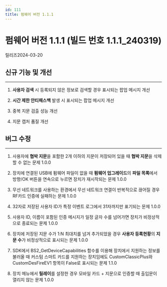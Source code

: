 ```yaml
---
id: 111
title: 펌웨어 버전 1.1.1
---
```


# 펌웨어 버전 1.1.1 (빌드 번호 1.1.1_240319)

릴리즈<Separator/>2024-03-20

## 신규 기능 및 개선

---

1. **사용자 검색** 시 등록되지 않은 정보로 검색할 경우 표시되는 팝업 메시지 개선

1. **시간 제한 안티패스백** 발생 시 표시되는 팝업 메시지 개선

1. 중복 지문 검출 성능 개선

1. 지문 캡처 품질 개선

## 버그 수정

---

<BugLists>

1. 사용자에 **협박 지문**을 포함한 2개 이하의 지문이 저장되어 있을 때 **협박 지문**을 삭제할 수 없는 문제 <Badge>1.0.0</Badge>

1. 장치에 연결된 USB에 펌웨어 파일이 없을 때 **펌웨어 업그레이드**의 **파일 목록**에서 방향/OK 버튼을 연속으로 누르면 장치가 재시작되는 문제 <Badge>1.0.0</Badge>

1. 무선 네트워크를 사용하는 환경에서 무선 네트워크 연결이 반복적으로 끊어질 경우 RF카드 인증에 실패하는 문제 <Badge>1.0.0</Badge>

1. 32자로 저장된 사용자 ID가 특정 이벤트 로그에서 31자까지만 표기되는 문제 <Badge>1.0.0</Badge>

1. 사용자 ID, 이름이 포함된 인증 메시지가 일정 글자 수를 넘어가면 장치가 비정상적으로 종료되는 문제 <Badge>1.0.0</Badge>

1. 장치에 저장된 지문 수가 1:N 최대치를 넘겨 추가되었을 경우 **사용자 등록현황**의 **지문 수**가 비정상적으로 표시되는 문제 <Badge>1.0.0</Badge>

1. SDK에서 BS2_GetDeviceCapabilities 함수를 이용해 장치에서 지원하는 정보를 불러올 때 커스텀 스마트 카드를 지원하는 장치임에도 CustomClassicPlus와 CustomDesFireEV1 항목이 False로 표시되는 문제 <Badge>1.1.0</Badge>

1. 장치 메뉴에서 **릴레이**를 설정한 경우 모바일 카드 + 지문으로 인증할 때 출입문이 열리지 않는 문제 <Badge>1.0.0</Badge>

</BugLists>